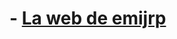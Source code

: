{{headerleaflethtml|1={{{1}}}}}
= {{{1}}} - [[<!-- indexrootpath --><!-- /indexrootpath -->|La web de emijrp]] =
